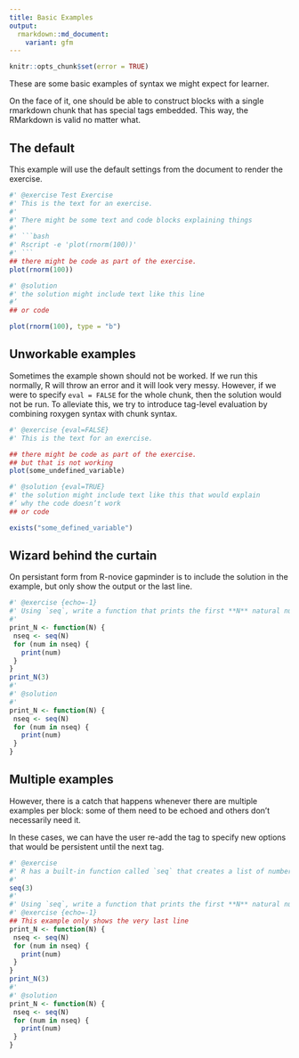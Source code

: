 ```yaml
---
title: Basic Examples
output:
  rmarkdown::md_document:
    variant: gfm
---
```


```r
knitr::opts_chunk$set(error = TRUE)
```


These are some basic examples of syntax we might expect for learner.

On the face of it, one should be able to construct blocks with a single
rmarkdown chunk that has special tags embedded. This way, the RMarkdown is valid
no matter what.

## The default

This example will use the default settings from the document to render the
exercise.

```r
#' @exercise Test Exercise
#' This is the text for an exercise.
#'
#' There might be some text and code blocks explaining things
#'
#' ```bash
#' Rscript -e 'plot(rnorm(100))'
#' ```
## there might be code as part of the exercise.
plot(rnorm(100))

#' @solution
#' the solution might include text like this line
#’
## or code

plot(rnorm(100), type = "b")
```

## Unworkable examples

Sometimes the example shown should not be worked. If we run this normally, R
will throw an error and it will look very messy. However, if we were to specify
`eval = FALSE` for the whole chunk, then the solution would not be run. To
alleviate this, we try to introduce tag-level evaluation by combining roxygen
syntax with chunk syntax.

```r
#' @exercise {eval=FALSE}
#' This is the text for an exercise.

## there might be code as part of the exercise.
## but that is not working
plot(some_undefined_variable)

#' @solution {eval=TRUE}
#' the solution might include text like this that would explain
#’ why the code doesn’t work
## or code

exists("some_defined_variable")
```

## Wizard behind the curtain

On persistant form from R-novice gapminder is to include the solution in the
example, but only show the output or the last line.

```r
#' @exercise {echo=-1}
#' Using `seq`, write a function that prints the first **N** natural numbers, one per line:
#'
print_N <- function(N) {
 nseq <- seq(N)
 for (num in nseq) {
   print(num)
 }
}
print_N(3)
#'
#' @solution
#'
print_N <- function(N) {
 nseq <- seq(N)
 for (num in nseq) {
   print(num)
 }
}
```

## Multiple examples

However, there is a catch that happens whenever there are multiple examples per
block: some of them need to be echoed and others don't necessarily need it.

In these cases, we can have the user re-add the tag to specify new options that
would be persistent until the next tag.

```r
#' @exercise
#' R has a built-in function called `seq` that creates a list of numbers:
#'
seq(3)
#'
#' Using `seq`, write a function that prints the first **N** natural numbers, one per line:
#' @exercise {echo=-1}
## This example only shows the very last line
print_N <- function(N) {
 nseq <- seq(N)
 for (num in nseq) {
   print(num)
 }
}
print_N(3)
#'
#' @solution
print_N <- function(N) {
 nseq <- seq(N)
 for (num in nseq) {
   print(num)
 }
}
```
